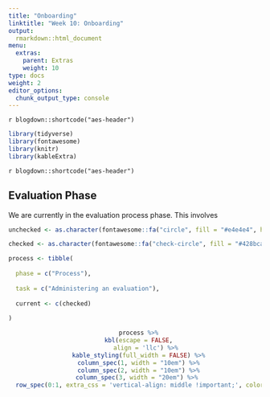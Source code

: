 ```yaml
---
title: "Onboarding"
linktitle: "Week 10: Onboarding"
output:
  rmarkdown::html_document
menu:
  extras:
    parent: Extras
    weight: 10
type: docs
weight: 2
editor_options: 
  chunk_output_type: console
---
```


`r blogdown::shortcode("aes-header")`

```r
library(tidyverse)
library(fontawesome)
library(knitr)
library(kableExtra)
```

`r blogdown::shortcode("aes-header")`

## Evaluation Phase

We are currently in the evaluation process phase. This involves

```r

unchecked <- as.character(fontawesome::fa("circle", fill = "#e4e4e4", height = "15px"))

checked <- as.character(fontawesome::fa("check-circle", fill = "#428bca", height = "15px"))

process <- tibble(
  
  phase = c("Process"),
  
  task = c("Administering an evaluation"),
  
  current <- c(checked)
  
)

```

<center>
```r
  process %>%
  kbl(escape = FALSE,
      align = 'llc') %>%
  kable_styling(full_width = FALSE) %>%
  column_spec(1, width = "10em") %>%
  column_spec(2, width = "10em") %>%
  column_spec(3, width = "20em") %>% 
  row_spec(0:1, extra_css = 'vertical-align: middle !important;', color = "#f7f7f7", background = "transparent")
```
</center>
